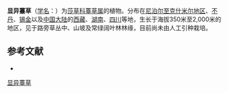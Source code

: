{{Speciesbox
| name = 显异薹草
| status = 
| status_system = 
| image =
| genus = Carex
| species = emineus
| authority = Nees
}}

'''显异薹草'''（[[学名|学名]]：{{lang|la|''Carex emineus''}}）为[[莎草科|莎草科]][[薹草属|薹草属]]的植物。分布在[[尼泊尔至克什米尔地区|尼泊尔至克什米尔地区]]、[[不丹|不丹]]、[[锡金|锡金]]以及[[中国大陆|中国大陆]]的[[西藏|西藏]]、[[湖南|湖南]]、[[四川|四川]]等地，生长于海拔350米至2,000米的地区，见于路旁草丛中、山坡及常绿阔叶林林缘，目前尚未由人工引种栽培。

== 参考文献 ==
<div class="references-small">
* {{cite web| url =http://www.bioinfo.cn/db05/KmzwSpecies.php?action=view&id=24921| title =显异薹草| work =《中国高等植物数据库全库》| publisher =中国科学院微生物研究所| author =昆明植物研究所| accessdate =2009-02-25| deadurl =yes| archiveurl =https://web.archive.org/web/20160305034938/http://www.bioinfo.cn/db05/KmzwSpecies.php?action=view&id=24921| archivedate =2016-03-05}}
</div>
{{Taxonbar|from=Q11089067}}

[[Category:薹草属|显异薹草]]


{{植物小作品}}